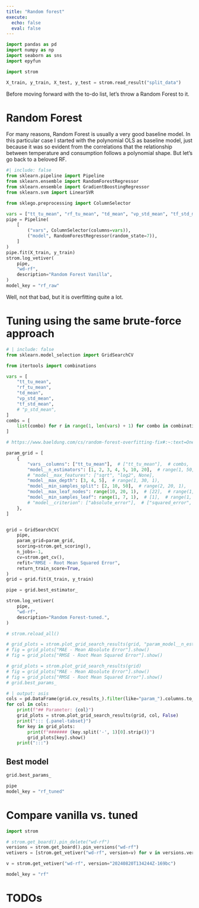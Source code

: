 ```yaml
---
title: "Random forest"
execute:
  echo: false
  eval: false
---
```


```python
import pandas as pd
import numpy as np
import seaborn as sns
import epyfun

import strom

X_train, y_train, X_test, y_test = strom.read_result("split_data")
```

Before moving forward with the to-do list, let's throw a Random Forest to it.

# Random Forest

For many reasons, Random Forest is usually a very good baseline model. In this particular
case I started with the polynomial OLS as baseline model, just because it was so evident
from the correlations that the relationship between temperature and consumption
follows a polynomial shape. But let's go back to a beloved RF.

```python
#| include: false
from sklearn.pipeline import Pipeline
from sklearn.ensemble import RandomForestRegressor
from sklearn.ensemble import GradientBoostingRegressor
from sklearn.svm import LinearSVR

from sklego.preprocessing import ColumnSelector

vars = ["tt_tu_mean", "rf_tu_mean", "td_mean", "vp_std_mean", "tf_std_mean"]
pipe = Pipeline(
    [
        ("vars", ColumnSelector(columns=vars)),
        ("model", RandomForestRegressor(random_state=7)),
    ]
)
pipe.fit(X_train, y_train)
strom.log_vetiver(
    pipe,
    "wd-rf",
    description="Random Forest Vanilla",
)
model_key = "rf_raw"
```


Well, not that bad, but it is overfitting quite a lot. 



# Tuning using the same brute-force approach

```python
# | include: false
from sklearn.model_selection import GridSearchCV

from itertools import combinations

vars = [
    "tt_tu_mean",
    "rf_tu_mean",
    "td_mean",
    "vp_std_mean",
    "tf_std_mean",
    # "p_std_mean",
]
combs = [
    list(combo) for r in range(1, len(vars) + 1) for combo in combinations(vars, r)
]

# https://www.baeldung.com/cs/random-forest-overfitting-fix#:~:text=One%20effective%20strategy%20involves%20simplifying,features%20considered%20at%20each%20split.

param_grid = [
    {
        "vars__columns": ["tt_tu_mean"],  # ["tt_tu_mean"],  # combs,
        "model__n_estimators": [1, 2, 3, 4, 5, 10, 20],  # range(1, 50, 1),
        # "model__max_features": ["sqrt", "log2", None],
        "model__max_depth": [3, 4, 5],  # range(1, 30, 1),
        "model__min_samples_split": [2, 10, 50],  # range(2, 20, 1),
        "model__max_leaf_nodes": range(10, 20, 1),  # [22],  # range(1, 30, 1)
        "model__min_samples_leaf": range(1, 7, 1),  # [1],  # range(1, 30, 1),
        # "model__criterion": ["absolute_error"],  # ["squared_error", "absolute_error"],
    },
]


grid = GridSearchCV(
    pipe,
    param_grid=param_grid,
    scoring=strom.get_scoring(),
    n_jobs=-1,
    cv=strom.get_cv(),
    refit="RMSE - Root Mean Squared Error",
    return_train_score=True,
)
grid = grid.fit(X_train, y_train)

pipe = grid.best_estimator_

strom.log_vetiver(
    pipe,
    "wd-rf",
    description="Random Forest-tuned.",
)

# strom.reload_all()

# grid_plots = strom.plot_grid_search_results(grid, "param_model__n_estimators", False)
# fig = grid_plots["MAE - Mean Absolute Error"].show()
# fig = grid_plots["RMSE - Root Mean Squared Error"].show()

# grid_plots = strom.plot_grid_search_results(grid)
# fig = grid_plots["MAE - Mean Absolute Error"].show()
# fig = grid_plots["RMSE - Root Mean Squared Error"].show()
# grid.best_params_
```

```python
# | output: asis
cols = pd.DataFrame(grid.cv_results_).filter(like="param_").columns.to_list()
for col in cols:
    print(f"## Parameter: {col}")
    grid_plots = strom.plot_grid_search_results(grid, col, False)
    print("::: {.panel-tabset}")
    for key in grid_plots:
        print(f"####### {key.split('-', 1)[0].strip()}")
        grid_plots[key].show()
    print(":::")
```


## Best model
```python
grid.best_params_
```
```python
pipe
model_key = "rf_tuned"
```



# Compare vanilla vs. tuned

```python
import strom

# strom.get_board().pin_delete("wd-rf")
versions = strom.get_board().pin_versions("wd-rf")
vetivers = [strom.get_vetiver("wd-rf", version=v) for v in versions.version]

v = strom.get_vetiver("wd-rf", version="20240820T134244Z-169bc")

model_key = "rf"
```


# TODOs

